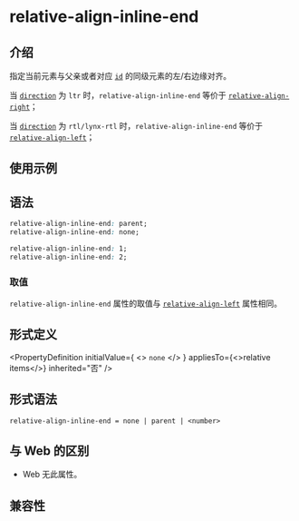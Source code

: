 # relative-align-inline-end

## 介绍

指定当前元素与父亲或者对应 [`id`](./relative-id.mdx) 的同级元素的左/右边缘对齐。

当 [`direction`](./direction.mdx) 为 `ltr` 时，`relative-align-inline-end` 等价于 [`relative-align-right`](./relative-align-right.mdx)；

当 [`direction`](./direction.mdx) 为 `rtl/lynx-rtl` 时，`relative-align-inline-end` 等价于 [`relative-align-left`](./relative-align-left.mdx)；

## 使用示例


<Go
  example="css-api"
  entry="src/relative-align-inline-end"
  defaultFile="src/relative-align-inline-end/App.tsx"
  img="/assets/doc/css/relative-align-inline-end.png"
  defaultEntryFile="dist/relative-align-inline-end.lynx.bundle"
  entry="src/relative-align-inline-end"
/>

## 语法

```css
relative-align-inline-end: parent;
relative-align-inline-end: none;

relative-align-inline-end: 1;
relative-align-inline-end: 2;
```

### 取值

`relative-align-inline-end` 属性的取值与 [`relative-align-left`](./relative-align-left) 属性相同。

## 形式定义


<PropertyDefinition
  initialValue={
    <>
      <code>none</code>
    </>
  }
  appliesTo={<>relative items</>}
  inherited="否"
/>

## 形式语法

```
relative-align-inline-end = none | parent | <number>
```

## 与 Web 的区别

- Web 无此属性。

## 兼容性


<LegacyCompatTable metadata="css/properties/relative-align-inline-end" />
